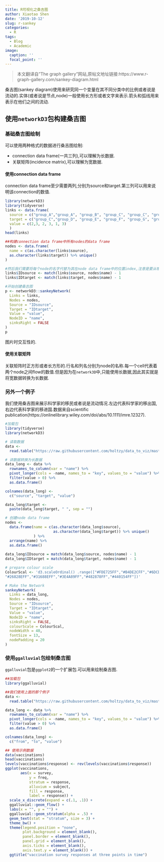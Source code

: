 ```yaml
---
title: R可视化之桑吉图
author: Xiaotao Shen
date: '2019-10-12'
slug: r-sankey
categories:
  - R
tags:
  - Blog
  - Academic
image:
  caption: ''
  focal_point: ''
---
```



> 本文翻译自"The graph gallery"网站,原帖文地址链接:https://www.r-graph-gallery.com/sankey-diagram.html

桑吉图(sankey diagram)使用来研究同一个变量在其不同分类中的比例或者说是流动的.实体(或者说是节点,node)一般使用长方形或者文字来表示.箭头和弧线用来表示在他们之间的流动.

## 使用`networkD3`包构建桑吉图

### 基础桑吉图绘制

可以使用两种格式的数据进行桑吉图绘制:

* connection data frame(一共三列),可以理解为长数据.
* 关联矩阵(incidence matrix),可以理解为宽数据.

#### 使用connection data frame

connection data frame至少需要两列,分别为source和target.第三列可以用来说明该connection的数值.

```r
library(networkD3)
library(tidyverse)
links <- data.frame(
  source = c("group_A","group_A", "group_B", "group_C", "group_C", "group_E"), 
  target = c("group_C","group_D", "group_E", "group_F", "group_G", "group_H"), 
  value = c(2,3, 2, 3, 1, 3)
  )
head(links)

##构建connection data frame中所有nodes的data frame
nodes <- data.frame(
  name = c(as.character(links$source), 
  as.character(links$target)) %>% unique()
)

#然后我们需要将每个node的名字代替为其在node data frame中的位置index,注意是要从哦开始计算.
links$IDsource <- match(links$source, nodes$name) - 1 
links$IDtarget <- match(links$target, nodes$name) - 1

#开始创建桑吉图
p <- networkD3::sankeyNetwork(
  Links = links,
  Nodes = nodes,
  Source = "IDsource",
  Target = "IDtarget",
  Value = "value",
  NodeID = "name",
  sinksRight = FALSE
)
p

```
图片时交互性的.

#### 使用关联矩阵

关联矩阵时正方形或者长方形的.行名和列名分别为node的名称.每一个cell代表着两个node之间flow的数值.但是因为在`network3D`中,只能使用长数据,因此其实就是将宽数据转换为长数据.


### 另外一个例子

我们使用桑吉图来展示科学家的移民或者说是流动情况.左边代表科学家的移出国,右边代表科学家的移进国.数据来自scientific publication(https://onlinelibrary.wiley.com/doi/abs/10.1111/imre.12327).

```r
#加载包
library(tidyverse)
library(networkD3)

# 读取数据
data <- 
  read.table("https://raw.githubusercontent.com/holtzy/data_to_viz/master/Example_dataset/13_AdjacencyDirectedWeighted.csv", header = TRUE)

# 讲数据转换为长数据
data_long <- data %>%
  rownames_to_column(var = "name") %>%
  pivot_longer(cols = -name, names_to = "key", values_to = "value") %>% 
  filter(value > 0) %>% 
  as.data.frame()

colnames(data_long) <- 
  c("source", "target", "value")

data_long$target <- 
  paste(data_long$target, " ", sep = "")

# 创建node data frame
nodes <- 
  data.frame(name = c(as.character(data_long$source),  
                      as.character(data_long$target)) %>% unique()
             ) %>% 
  arrange(name) %>% 
  as.data.frame()
 
data_long$IDsource = match(data_long$source, nodes$name) - 1 
data_long$IDtarget = match(data_long$target, nodes$name) - 1

# prepare colour scale
ColourScal <- 'd3.scaleOrdinal() .range(["#FDE725FF","#B4DE2CFF","#6DCD59FF","#35B779FF","#1F9E89FF",
"#26828EFF","#31688EFF","#3E4A89FF","#482878FF","#440154FF"])'

# Make the Network
sankeyNetwork(
  Links = data_long,
  Nodes = nodes,
  Source = "IDsource",
  Target = "IDtarget",
  Value = "value",
  NodeID = "name",
  sinksRight = FALSE,
  colourScale = ColourScal,
  nodeWidth = 40,
  fontSize = 13,
  nodePadding = 20
)
```

### 使用`ggalluvial`包绘制桑吉图

`ggalluvial`包是`ggplot2`的一个扩展包.可以用来绘制桑吉图.

```r
##加载包
library(ggalluvial)

##我们使用上面的那个例子
data <- 
  read.table("https://raw.githubusercontent.com/holtzy/data_to_viz/master/Example_dataset/13_AdjacencyDirectedWeighted.csv", header = TRUE)

data_long <- data %>%
  rownames_to_column(var = "name") %>%
  pivot_longer(cols = -name, names_to = "key", values_to = "value") %>% 
  filter(value > 0) %>% 
  as.data.frame()

colnames(data_long) <-
  c("from", "to", "value")

## 使用示例数据
data(vaccinations)
head(vaccinations)
levels(vaccinations$response) <- rev(levels(vaccinations$response))
ggplot(vaccinations,
       aes(x = survey, 
           y = freq,
           stratum = response, 
           alluvium = subject,
           fill = response, 
           label = response)) +
  scale_x_discrete(expand = c(.1, .1)) +
  ggalluvial::geom_flow() +
  labs(x = "", y = "") +
  ggalluvial::geom_stratum(alpha = .5) +
  geom_text(stat = "stratum", size = 3) +
  theme_bw() +
  theme(legend.position = "none", 
        plot.background = element_blank(), 
        panel.border = element_blank(), 
        panel.grid = element_blank(), 
        axis.ticks = element_blank(), 
        axis.text.y = element_blank()) +
  ggtitle("vaccination survey responses at three points in time")
```

